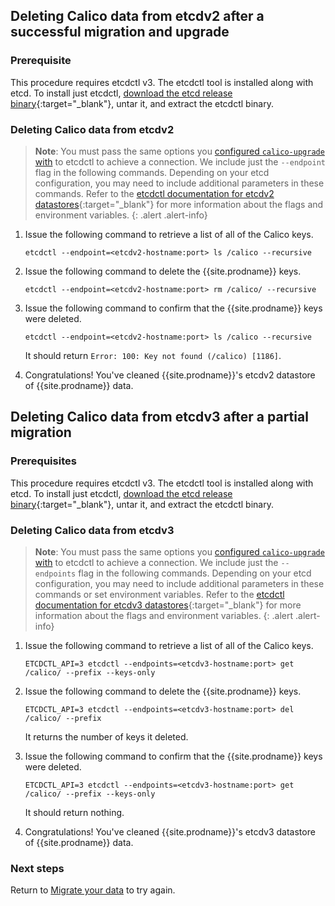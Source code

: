 ## Deleting Calico data from etcdv2 after a successful migration and upgrade

### Prerequisite

This procedure requires etcdctl v3. The etcdctl tool is installed along with etcd. To install just etcdctl, [download the etcd release binary](https://github.com/coreos/etcd/releases){:target="_blank"}, untar it, and extract the etcdctl binary.
  
### Deleting Calico data from etcdv2

> **Note**: You must pass the same options you 
> [configured `calico-upgrade` with](/_includes/content/setup#configuring-calico-upgrade-to-connect-to-the-etcdv2-datastore) 
> to etcdctl to achieve a connection. We include just the `--endpoint` flag in the
> following commands. Depending on your etcd configuration, you may need to include
> additional parameters in these commands. Refer to the 
> [etcdctl documentation for etcdv2 datastores](https://github.com/coreos/etcd/blob/master/etcdctl/READMEv2.md){:target="_blank"}
> for more information about the flags and environment variables.
{: .alert .alert-info}

1. Issue the following command to retrieve a list of all of the Calico keys.
   
   ```
   etcdctl --endpoint=<etcdv2-hostname:port> ls /calico --recursive
   ```
   
1. Issue the following command to delete the {{site.prodname}} keys.
   
   ```
   etcdctl --endpoint=<etcdv2-hostname:port> rm /calico/ --recursive 
   ```
   
1. Issue the following command to confirm that the {{site.prodname}} keys were deleted.
   
   ```
   etcdctl --endpoint=<etcdv2-hostname:port> ls /calico --recursive
   ```
   
   It should return `Error: 100: Key not found (/calico) [1186]`.
   
1. Congratulations! You've cleaned {{site.prodname}}'s etcdv2 datastore of {{site.prodname}}
   data. 

## Deleting Calico data from etcdv3 after a partial migration

### Prerequisites

This procedure requires etcdctl v3. The etcdctl tool is installed along with etcd. To install just etcdctl, [download the etcd release binary](https://github.com/coreos/etcd/releases){:target="_blank"}, untar it, and extract the etcdctl binary.

### Deleting Calico data from etcdv3

> **Note**: You must pass the same options you 
> [configured `calico-upgrade` with](/_includes/content/setup#configuring-calico-upgrade-to-connect-to-the-etcdv3-cluster) 
> to etcdctl to achieve a connection. We include just the `--endpoints` flag in the
> following commands. Depending on your etcd configuration, you may need to include
> additional parameters in these commands or set environment variables. Refer to the 
> [etcdctl documentation for etcdv3 datastores](https://github.com/coreos/etcd/blob/master/etcdctl/README.md){:target="_blank"} 
> for more information about the flags and environment variables.
{: .alert .alert-info}

1. Issue the following command to retrieve a list of all of the Calico keys.
   
   ```
   ETCDCTL_API=3 etcdctl --endpoints=<etcdv3-hostname:port> get /calico/ --prefix --keys-only
   ```
   
1. Issue the following command to delete the {{site.prodname}} keys.
   
   ```
   ETCDCTL_API=3 etcdctl --endpoints=<etcdv3-hostname:port> del /calico/ --prefix 
   ```
   
   It returns the number of keys it deleted.
   
1. Issue the following command to confirm that the {{site.prodname}} keys were deleted.
   
   ```
   ETCDCTL_API=3 etcdctl --endpoints=<etcdv3-hostname:port> get /calico/ --prefix --keys-only
   ```
   
   It should return nothing.
   
1. Congratulations! You've cleaned {{site.prodname}}'s etcdv3 datastore of {{site.prodname}}
   data. 
   
### Next steps

Return to [Migrate your data](/_includes/content/migrate)
to try again.

